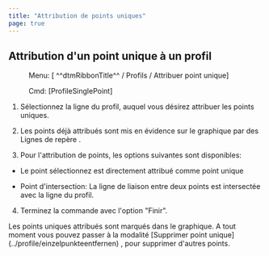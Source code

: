 ```yaml
---
title: "Attribution de points uniques"
page: true
---
```

## Attribution d&#39;un point unique &#224; un profil
 <Menu> Menu: [ ^^dtmRibbonTitle^^ / Profils / Attribuer point unique] </Menu> 
 <Menu> Cmd: [ProfileSinglePoint] </Menu> 


1. S&#233;lectionnez la ligne du profil, auquel vous d&#233;sirez attribuer les points uniques.

2. Les points d&#233;j&#224; attribu&#233;s sont mis en &#233;vidence sur le graphique par des <Italic> Lignes de rep&#232;re </Italic> .

3. Pour l&#39;attribution de points, les options suivantes sont disponibles:

- Le point s&#233;lectionnez est directement attribu&#233; comme point unique

- Point d&#39;intersection: La ligne de liaison entre deux points est intersect&#233;e avec la ligne du profil.



4. Terminez la commande avec l&#39;option &quot;Finir&quot;.




<Success>
Les points uniques attribu&#233;s sont marqu&#233;s dans le graphique.
</Success>

<Success>
A tout moment vous pouvez passer &#224; la modalit&#233; [Supprimer point unique](../profile/einzelpunkteentfernen)
, pour supprimer d&#39;autres points.
</Success>



